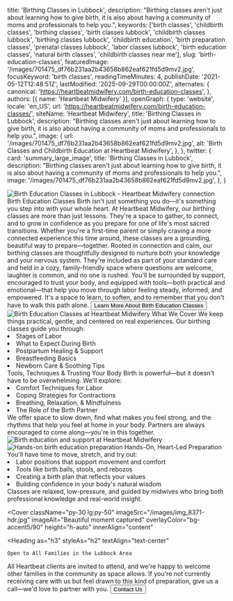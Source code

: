  title: 'Birthing Classes in Lubbock',
  description: "Birthing classes aren't just about learning how to give birth, it is also about having a community of moms and professionals to help you.",
  keywords: ['birth classes', 'childbirth classes', 'birthing classes', 'birth classes lubbock', 'childbirth classes lubbock', 'birthing classes lubbock', 'childbirth education', 'birth preparation classes', 'prenatal classes lubbock', 'labor classes lubbock', 'birth education classes', 'natural birth classes', 'childbirth classes near me'],
  slug: 'birth-education-classes',
  featuredImage: '/images/701475_df76b231aa2b43658b862eaf621fd5d9mv2.jpg',
  focusKeyword: 'birth classes',
  readingTimeMinutes: 4,
  publishDate: '2021-05-12T12:48:51Z',
  lastModified: '2025-09-29T00:00:00Z',
  alternates: {
    canonical: 'https://heartbeatmidwifery.com/birth-education-classes',
  },
  authors: [{ name: 'Heartbeat Midwifery' }],
  openGraph: {
    type: 'website',
    locale: 'en_US',
    url: 'https://heartbeatmidwifery.com/birth-education-classes/',
    siteName: 'Heartbeat Midwifery',
    title: 'Birthing Classes in Lubbock',
    description: "Birthing classes aren't just about learning how to give birth, it is also about having a community of moms and professionals to help you.",
    image: {
      url: '/images/701475_df76b231aa2b43658b862eaf621fd5d9mv2.jpg',
      alt: 'Birth Classes and Childbirth Education at Heartbeat Midwifery',
    },
  },
  twitter: {
    card: 'summary_large_image',
    title: 'Birthing Classes in Lubbock',
    description: "Birthing classes aren't just about learning how to give birth, it is also about having a community of moms and professionals to help you.",
    image: '/images/701475_df76b231aa2b43658b862eaf621fd5d9mv2.jpg',
  },
}


<Navbar />

<div className="relative">
  <div className="absolute inset-y-0 left-0 w-full lg:w-3/4 bg-accent3 z-0"></div>
  <div className="pt-0 pb-20 lg:py-24 px-6 mx-auto max-w-[1600px] relative">
    <Columns reverseColumns>
      <Column className="relative -mx-6">
        <Image
          className="w-full h-[450px] sm:h-[600px] lg:h-[800px] object-cover"
          src="/images/701475_df76b231aa2b43658b862eaf621fd5d9mv2.jpg"
          alt="Birth Education Classes in Lubbock - Heartbeat Midwifery"
          size="large"
          rounded="rounded-none"
          lazy={false}
        />
        <Accent className="absolute hidden lg:block -bottom-10 lg:bottom-auto left-6 lg:-top-20 lg:-left-40 transform -rotate-12">connection</Accent>
      </Column>
      <Column className="mx-auto max-w-2xl lg:max-w-7xl">
        <Heading
          as="h1"
          className="max-w-2xl"
        >
          Birth Education Classes
        </Heading>
        <Quote>Birth isn't just something you do—it's something you step into with your whole heart.</Quote>
        <Paragraph>At Heartbeat Midwifery, our birthing classes are more than just lessons. They're a space to gather, to connect, and to grow in confidence as you prepare for one of life's most sacred transitions. Whether you're a first-time parent or simply craving a more connected experience this time around, these classes are a grounding, beautiful way to prepare—together.</Paragraph>
        <Paragraph>Rooted in connection and calm, our birthing classes are thoughtfully designed to nurture both your knowledge and your nervous system. They're included as part of your standard care and held in a cozy, family-friendly space where questions are welcome, laughter is common, and no one is rushed.</Paragraph>
        <Paragraph>You'll be surrounded by support, encouraged to trust your body, and equipped with tools—both practical and emotional—that help you move through labor feeling steady, informed, and empowered. It's a space to learn, to soften, and to remember that you don't have to walk this path alone.</Paragraph>
        <Buttons className="">
          <Button
            href="#services"
            theme="primary"
            icon="heroicons:arrow-down-16-solid"
            iconPlacement="after"
          >
            Learn More About Birth Education Classes
          </Button>
        </Buttons>
      </Column>
    </Columns>
  </div>
</div>

<Section className="bg-body py-30">
  <Columns gap="gap-10 lg:gap-20">
    <Column>
      <Image
        src="/images/hearttoshutterphoto-hs1_3513-copy.jpg"
        alt="Birth Education Classes at Heartbeat Midwifery"
        className="w-full object-cover"
        size="large"
      />
    </Column>
    <Column>
      <Heading
        as="h2"
        id="services"
      >
        What We Cover
      </Heading>
      <Quote>We keep things practical, gentle, and centered on real experiences.</Quote>
      <Paragraph>Our birthing classes guide you through:</Paragraph>
      <List>
        <Li>Stages of Labor</Li>
        <Li>What to Expect During Birth</Li>
        <Li>Postpartum Healing & Support</Li>
        <Li>Breastfeeding Basics</Li>
        <Li>Newborn Care & Soothing Tips</Li>
      </List>
    </Column>
  </Columns>
</Section>

<Section className="bg-body2 py-30">
  <Columns gap="gap-10 lg:gap-20">
    <Column>
      <Heading as="h2">Tools, Techniques & Trusting Your Body</Heading>
      <Quote>Birth is powerful—but it doesn't have to be overwhelming.</Quote>
      <Paragraph>We'll explore:</Paragraph>
      <List>
        <Li>Comfort Techniques for Labor</Li>
        <Li>Coping Strategies for Contractions</Li>
        <Li>Breathing, Relaxation, & Mindfulness</Li>
        <Li>The Role of the Birth Partner</Li>
      </List>
      <Paragraph className="mt-6">We offer space to slow down, find what makes you feel strong, and the rhythms that help you feel at home in your body. Partners are always encouraged to come along—you're in this together.</Paragraph>
    </Column>
    <Column>
      <Image
        src="/images/312556535_873350770712185_80951790363417482_n.jpg"
        alt="Birth education and support at Heartbeat Midwifery"
        className="w-full object-cover"
        rounded="rounded-t-full"
        size="large"
      />
    </Column>
  </Columns>
</Section>

<Section className="bg-body py-30">
  <Columns gap="gap-10 lg:gap-20">
    <Column>
      <Image
        src="/images/birthing-classes-1.jpg"
        alt="Hands-on birth education preparation"
        className="w-full object-cover"
        size="large"
      />
    </Column>
    <Column>
      <Heading as="h2">Hands-On, Heart-Led Preparation</Heading>
      <Paragraph>You'll have time to move, stretch, and try out:</Paragraph>
      <List>
        <Li>Labor positions that support movement and comfort</Li>
        <Li>Tools like birth balls, stools, and rebozos</Li>
        <Li>Creating a birth plan that reflects your values</Li>
        <Li>Building confidence in your body's natural wisdom</Li>
      </List>
      <Paragraph className="mt-6">Classes are relaxed, low-pressure, and guided by midwives who bring both professional knowledge and real-world insight.</Paragraph>
    </Column>
  </Columns>
</Section>

<Cover
  className="py-30 lg:py-50"
  imageSrc="/images/img_8371-hdr.jpg"
  imageAlt="Beautiful moment captured"
  overlayColor="bg-accent5/90"
  height="h-auto"
  innerAlign="content"
>
  <Heading
    as="h3"
    styleAs="h2"
    textAlign="text-center"
  >
    Open to All Families in the Lubbock Area
  </Heading>
  <Paragraph
    variant="large"
    textAlign="text-center"
  >
    All Heartbeat clients are invited to attend, and we're happy to welcome other families in the community as space allows. If you're not currently receiving care with us but feel drawn to this kind of preparation, give us a call—we'd love to partner with you.
  </Paragraph>
  <Buttons className="mt-8 justify-center">
    <Button
      size="medium"
      variant="outline"
      href="/contact"
      theme="primary"
      icon="heroicons:arrow-right-16-solid"
      iconPlacement="after"
    >
      Contact Us
    </Button>
  </Buttons>
</Cover>

<PageFooter />
